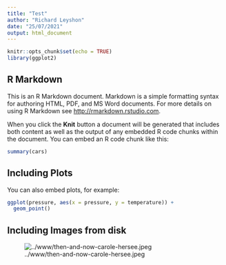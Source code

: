 ```yaml
---
title: "Test"
author: "Richard Leyshon"
date: "25/07/2021"
output: html_document
---
```


```r
knitr::opts_chunk$set(echo = TRUE)
library(ggplot2)
```

## R Markdown

This is an R Markdown document. Markdown is a simple formatting syntax for authoring HTML, PDF, and MS Word documents. For more details on using R Markdown see <http://rmarkdown.rstudio.com>.

When you click the **Knit** button a document will be generated that includes both content as well as the output of any embedded R code chunks within the document. You can embed an R code chunk like this:

```r
summary(cars)
```

## Including Plots

You can also embed plots, for example:

```r
ggplot(pressure, aes(x = pressure, y = temperature)) +
  geom_point()

```

## Including Images from disk

![../www/then-and-now-carole-hersee.jpeg](../www/then-and-now-carole-hersee.jpeg)
